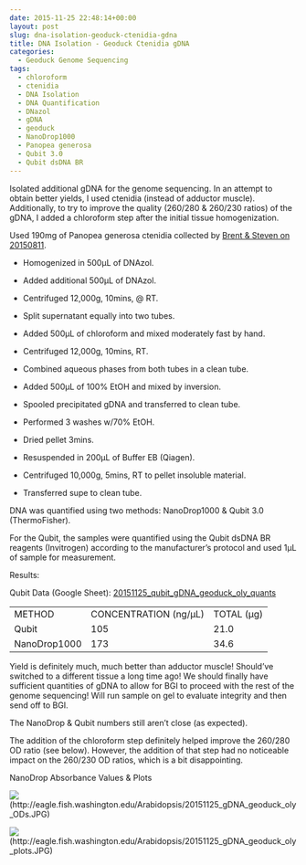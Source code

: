 ```yaml
---
date: 2015-11-25 22:48:14+00:00
layout: post
slug: dna-isolation-geoduck-ctenidia-gdna
title: DNA Isolation - Geoduck Ctenidia gDNA
categories:
  - Geoduck Genome Sequencing
tags:
  - chloroform
  - ctenidia
  - DNA Isolation
  - DNA Quantification
  - DNazol
  - gDNA
  - geoduck
  - NanoDrop1000
  - Panopea generosa
  - Qubit 3.0
  - Qubit dsDNA BR
---
```


Isolated additional gDNA for the genome sequencing. In an attempt to obtain better yields, I used ctenidia (instead of adductor muscle). Additionally, to try to improve the quality (260/280 & 260/230 ratios) of the gDNA, I added a chloroform step after the initial tissue homogenization.

Used 190mg of Panopea generosa ctenidia collected by [Brent & Steven on 20150811](https://onsnetwork.org/halfshell/2015/08/11/big-day-big-clam/).




    
  * Homogenized in 500μL of DNAzol.

    
  * Added additional 500μL of DNAzol.

    
  * Centrifuged 12,000g, 10mins, @ RT.

    
  * Split supernatant equally into two tubes.

    
  * Added 500μL of chloroform and mixed moderately fast by hand.

    
  * Centrifuged 12,000g, 10mins, RT.

    
  * Combined aqueous phases from both tubes in a clean tube.

    
  * Added 500μL of 100% EtOH and mixed by inversion.

    
  * Spooled precipitated gDNA and transferred to clean tube.

    
  * Performed 3 washes w/70% EtOH.

    
  * Dried pellet 3mins.

    
  * Resuspended in 200μL of Buffer EB (Qiagen).

    
  * Centrifuged 10,000g, 5mins, RT to pellet insoluble material.

    
  * Transferred supe to clean tube.



DNA was quantified using two methods: NanoDrop1000 & Qubit 3.0 (ThermoFisher).

For the Qubit, the samples were quantified using the Qubit dsDNA BR reagents (Invitrogen) according to the manufacturer’s protocol and used 1μL of sample for measurement.

Results:

Qubit Data (Google Sheet): [20151125_qubit_gDNA_geoduck_oly_quants](https://docs.google.com/spreadsheets/d/1ML7lMB_To9GGNcRwemRQzfYgsQgGrckXINwxACfgKck/edit?usp=sharing)

<table >
<tbody >
<tr >

<td >METHOD
</td>

<td >CONCENTRATION (ng/μL)
</td>

<td >TOTAL (μg)
</td>
</tr>
<tr >

<td >Qubit
</td>

<td >105
</td>

<td >21.0
</td>
</tr>
<tr >

<td >NanoDrop1000
</td>

<td >173
</td>

<td >34.6
</td>
</tr>
</tbody>
</table>



Yield is definitely much, much better than adductor muscle! Should've switched to a different tissue a long time ago! We should finally have sufficient quantities of gDNA to allow for BGI to proceed with the rest of the genome sequencing! Will run sample on gel to evaluate integrity and then send off to BGI.

The NanoDrop & Qubit numbers still aren't close (as expected).

The addition of the chloroform step definitely helped improve the 260/280 OD ratio (see below). However, the addition of that step had no noticeable impact on the 260/230 OD ratios, which is a bit disappointing.



NanoDrop Absorbance Values & Plots



![](https://eagle.fish.washington.edu/Arabidopsis/20151125_gDNA_geoduck_oly_ODs.JPG)(http://eagle.fish.washington.edu/Arabidopsis/20151125_gDNA_geoduck_oly_ODs.JPG)

![](https://eagle.fish.washington.edu/Arabidopsis/20151125_gDNA_geoduck_oly_plots.JPG)(http://eagle.fish.washington.edu/Arabidopsis/20151125_gDNA_geoduck_oly_plots.JPG)

